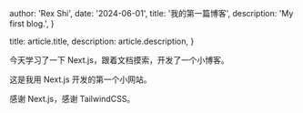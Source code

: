 
  author: 'Rex Shi',
  date: '2024-06-01',
  title: '我的第一篇博客',
  description:
    'My first blog.',
}

  title: article.title,
  description: article.description,
}


今天学习了一下 Next.js，跟着文档摸索，开发了一个小博客。

这是我用 Next.js 开发的第一个小网站。

感谢 Next.js，感谢 TailwindCSS。